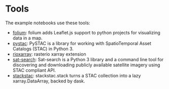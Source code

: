 # Tools

The example notebooks use these tools:

* [folium](https://github.com/python-visualization/folium): folium adds Leaflet.js support to python projects for visualizing data in a map.
* [pystac](https://pystac.readthedocs.io/): PySTAC is a library for working with SpatioTemporal Asset Catalogs (STAC) in Python 3.
* [rioxarray](https://corteva.github.io/rioxarray/stable/): rasterio xarray extension
* [sat-search](https://github.com/sat-utils/sat-search): Sat-search is a Python 3 library and a command line tool for discovering and downloading publicly available satellite imagery using STAC compliant API.
* [stackstac](https://stackstac.readthedocs.io/): stackstac.stack turns a STAC collection into a lazy xarray.DataArray, backed by dask.
